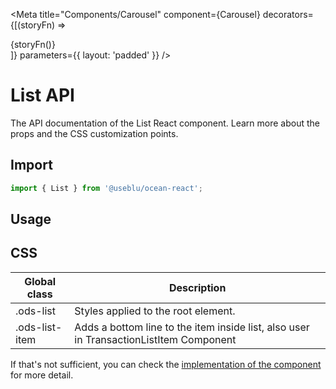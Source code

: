 

<Meta
  title="Components/Carousel"
  component={Carousel}
  decorators={[(storyFn) => <div className="show-grid">{storyFn()}</div>]}
  parameters={{ layout: 'padded' }}
/>

# List API

The API documentation of the List React component. Learn more about the props and the CSS customization points.

## Import

```javascript
import { List } from '@useblu/ocean-react';
```

## Usage

<Canvas withSource="open" withToolbar>
  <Story name="usage">
    <Carousel maxPerPage={5}>
      <BannerChild />
      <BannerChild />
      <BannerChild />
      <BannerChild />
      <BannerChild />
      <BannerChild />
      <BannerChild />
      <BannerChild />
      <BannerChild />
      <BannerChild />
      <BannerChild />
      <BannerChild />
      <BannerChild />
      <BannerChild />
    </Carousel>
  </Story>
</Canvas>

## CSS

| Global class   | Description                                                                            |
| -------------- | -------------------------------------------------------------------------------------- |
| .ods-list      | Styles applied to the root element.                                                    |
| .ods-list-item | Adds a bottom line to the item inside list, also user in TransactionListItem Component |

If that's not sufficient, you can check the [implementation of the component](https://github.com/ocean-ds/ocean-web/blob/master/packages/ocean-react/src/Tag/Tag.tsx) for more detail.
